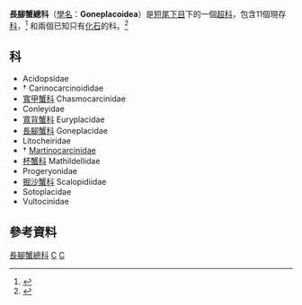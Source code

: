 {{Automatic taxobox
| taxon = Goneplacoidea
| image = Goneplax rhomboides 2.jpg
| image_caption = ''Goneplax rhomboides''
| authority = [[William_Sharp_Macleay|Macleay]], 1838
}}
'''長腳蟹總科'''（[[學名|學名]]：'''Goneplacoidea'''）是[[短尾下目|短尾下目]]下的一個[[超科|超科]]，包含11個現存[[科|科]]，<ref>{{Cite journal |author=Peter Castro, [[Danièle_Guinot|Danièle Guinot]] & Peter K. L. Ng |year=2010 |title=A new family for ''Sotoplax robertsi'' Guinot, 1984, with a diagnosis and key to the Goneplacoidea Macleay, 1838 (Crustacea: Decapoda: Brachyura) |journal=[[Zootaxa|Zootaxa]] |volume=2356 |pages=36–56 |url=http://mapress.com/zootaxa/2010/f/z02356p056f.pdf |format=[[Portable_Document_Format|PDF]] |access-date=2013-04-16 |archive-url=https://web.archive.org/web/20120601232617/http://mapress.com/zootaxa/2010/f/z02356p056f.pdf |archive-date=2012-06-01 |dead-url=yes }}</ref> 和兩個已知只有[[化石|化石]]的科。<ref name="Grave">{{cite journal |journal = [[Raffles_Bulletin_of_Zoology|Raffles Bulletin of Zoology]] |year = 2009 |volume = Suppl. 21 |pages = 1–109 |title = A classification of living and fossil genera of decapod crustaceans |author = Sammy De Grave, N. Dean Pentcheff, Shane T. Ahyong ''et al.'' |url = http://rmbr.nus.edu.sg/rbz/biblio/s21/s21rbz1-109.pdf |access-date = 2013-04-16 |archive-date = 2011-06-06 |archive-url = https://web.archive.org/web/20110606064728/http://rmbr.nus.edu.sg/rbz/biblio/s21/s21rbz1-109.pdf |dead-url = no }}</ref>

== 科 ==

* Acidopsidae
* † Carinocarcinoididae
* [[寬甲蟹科|寬甲蟹科]] Chasmocarcinidae
* Conleyidae
* [[寬背蟹科|寬背蟹科]] Euryplacidae
* [[長腳蟹科|長腳蟹科]] Goneplacidae
* Litocheiridae
* † [[Martinocarcinidae|Martinocarcinidae]]
* [[杯蟹科|杯蟹科]] Mathildellidae
* Progeryonidae
* [[掘沙蟹科|掘沙蟹科]] Scalopidiidae
* Sotoplacidae
* Vultocinidae

== 參考資料 ==
{{Reflist|32em}}

{{Commons category-inline}}
{{Taxonbar}}
{{Brachyura}}

[[Category:長腳蟹總科|]]
[[Category:螃蟹|C]]
[[Category:1838年描述的分类群|C]]